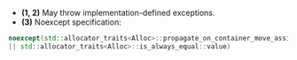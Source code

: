 - **(1, 2)** May throw implementation-defined exceptions.
- **(3)** Noexcept specification:
```cpp
noexcept(std::allocator_traits<Alloc>::propagate_on_container_move_assignment::value
|| std::allocator_traits<Alloc>::is_always_equal::value)
```
